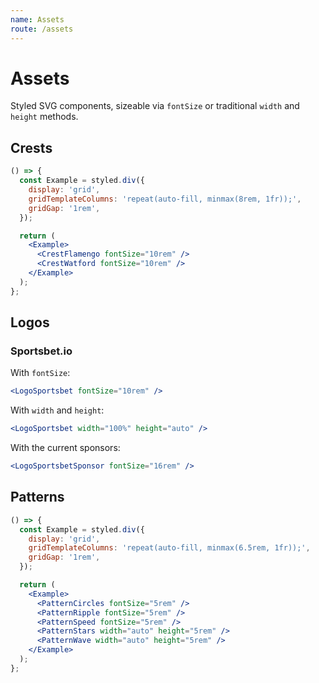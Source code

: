 ```yaml
---
name: Assets
route: /assets
---
```


# Assets

Styled SVG components, sizeable via `fontSize` or traditional
`width` and `height` methods.

## Crests

```jsx react-live
() => {
  const Example = styled.div({
    display: 'grid',
    gridTemplateColumns: 'repeat(auto-fill, minmax(8rem, 1fr));',
    gridGap: '1rem',
  });

  return (
    <Example>
      <CrestFlamengo fontSize="10rem" />
      <CrestWatford fontSize="10rem" />
    </Example>
  );
};
```

## Logos

### Sportsbet.io

With `fontSize`:

```jsx react-live
<LogoSportsbet fontSize="10rem" />
```

With `width` and `height`:

```jsx react-live
<LogoSportsbet width="100%" height="auto" />
```

With the current sponsors:

```jsx react-live
<LogoSportsbetSponsor fontSize="16rem" />
```

## Patterns

```jsx react-live
() => {
  const Example = styled.div({
    display: 'grid',
    gridTemplateColumns: 'repeat(auto-fill, minmax(6.5rem, 1fr));',
    gridGap: '1rem',
  });

  return (
    <Example>
      <PatternCircles fontSize="5rem" />
      <PatternRipple fontSize="5rem" />
      <PatternSpeed fontSize="5rem" />
      <PatternStars width="auto" height="5rem" />
      <PatternWave width="auto" height="5rem" />
    </Example>
  );
};
```
